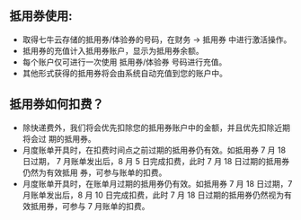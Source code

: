 ## 抵用券使用:
- 取得七牛云存储的抵用券/体验券的号码，在财务 -> 抵用券 中进行激活操作。
- 抵用券的充值计入抵用券账户，显示为抵用券余额。
- 每个账户仅可进行一次使用 抵用券/体验券 号码进行充值。
- 其他形式获得的抵用券将会由系统自动充值到您的账户中。

## 抵用券如何扣费？
- 除快递费外，我们将会优先扣除您的抵用券账户中的金额，并且优先扣除近期将会过
期的抵用券。
- 月度账单开具时，在扣费时间点之前过期的抵用券仍有效。如抵用券 7 月 18 日过期，
7 月账单发出后，8 月 5 日完成扣费，此时 7 月 18 日过期的抵用券仍然为有效抵用
券，可参与账单的扣费。
- 月度账单开具时，在账单月过期的抵用券仍有效。如抵用券 7 月 18 日过期，7 月账单发出后，8 月 10 日完成扣费，此时 7 月 18 日过期的抵用券仍然视为有效抵用券，可参与 7 月账单的扣费。

